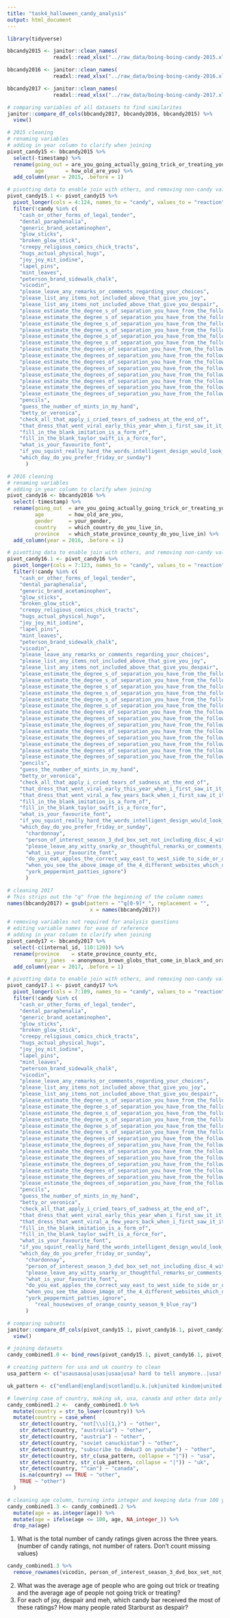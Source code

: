 ```yaml
---
title: "task4_halloween_candy_analysis"
output: html_document
---
```


```r
library(tidyverse)

bbcandy2015 <- janitor::clean_names(
               readxl::read_xlsx("../raw_data/boing-boing-candy-2015.xlsx"))

bbcandy2016 <- janitor::clean_names(
               readxl::read_xlsx("../raw_data/boing-boing-candy-2016.xlsx"))

bbcandy2017 <- janitor::clean_names(
               readxl::read_xlsx("../raw_data/boing-boing-candy-2017.xlsx"))
```

```r
# comparing variables of all datasets to find similarites 
janitor::compare_df_cols(bbcandy2017, bbcandy2016, bbcandy2015) %>% 
  view()
```   

```r
# 2015 cleaning
# renaming variables 
# adding in year column to clarify when joining
pivot_candy15 <- bbcandy2015 %>%
  select(-timestamp) %>% 
  rename(going_out = are_you_going_actually_going_trick_or_treating_yourself,
         age       = how_old_are_you) %>%   
  add_column(year = 2015, .before = 1) 

# pivotting data to enable join with others, and removing non-candy values
pivot_candy15.1 <- pivot_candy15 %>% 
  pivot_longer(cols = 4:124, names_to = "candy", values_to = "reaction") %>% 
  filter(!candy %in% c(
    "cash_or_other_forms_of_legal_tender",
    "dental_paraphenalia",
    "generic_brand_acetaminophen",
    "glow_sticks",
    "broken_glow_stick",
    "creepy_religious_comics_chick_tracts",
    "hugs_actual_physical_hugs",
    "joy_joy_mit_iodine",
    "lapel_pins",
    "mint_leaves",
    "peterson_brand_sidewalk_chalk",
    "vicodin",
    "please_leave_any_remarks_or_comments_regarding_your_choices",
    "please_list_any_items_not_included_above_that_give_you_joy",
    "please_list_any_items_not_included_above_that_give_you_despair",
    "please_estimate_the_degree_s_of_separation_you_have_from_the_following_celebrities_jk_rowling",
    "please_estimate_the_degree_s_of_separation_you_have_from_the_following_celebrities_jj_abrams",
    "please_estimate_the_degree_s_of_separation_you_have_from_the_following_celebrities_beyonce",
    "please_estimate_the_degree_s_of_separation_you_have_from_the_following_celebrities_bieber",
    "please_estimate_the_degree_s_of_separation_you_have_from_the_following_celebrities_kevin_bacon",
    "please_estimate_the_degree_s_of_separation_you_have_from_the_following_celebrities_francis_bacon_1561_1626",
    "please_estimate_the_degrees_of_separation_you_have_from_the_following_folks_bruce_lee",
    "please_estimate_the_degrees_of_separation_you_have_from_the_following_folks_jk_rowling",
    "please_estimate_the_degrees_of_separation_you_have_from_the_following_folks_malala_yousafzai",
    "please_estimate_the_degrees_of_separation_you_have_from_the_following_folks_thom_yorke",
    "please_estimate_the_degrees_of_separation_you_have_from_the_following_folks_jj_abrams",
    "please_estimate_the_degrees_of_separation_you_have_from_the_following_folks_hillary_clinton",
    "please_estimate_the_degrees_of_separation_you_have_from_the_following_folks_donald_trump",
    "please_estimate_the_degrees_of_separation_you_have_from_the_following_folks_beyonce_knowles",
    "pencils",
    "guess_the_number_of_mints_in_my_hand",
    "betty_or_veronica",
    "check_all_that_apply_i_cried_tears_of_sadness_at_the_end_of",
    "that_dress_that_went_viral_early_this_year_when_i_first_saw_it_it_was",
    "fill_in_the_blank_imitation_is_a_form_of",
    "fill_in_the_blank_taylor_swift_is_a_force_for",
    "what_is_your_favourite_font",
    "if_you_squint_really_hard_the_words_intelligent_design_would_look_like",
    "which_day_do_you_prefer_friday_or_sunday")
      )
```


```r
# 2016 cleaning
# renaming variables 
# adding in year column to clarify when joining
pivot_candy16 <- bbcandy2016 %>%
  select(-timestamp) %>% 
  rename(going_out  = are_you_going_actually_going_trick_or_treating_yourself,
         age        = how_old_are_you,
         gender     = your_gender,
         country    = which_country_do_you_live_in,
         province   = which_state_province_county_do_you_live_in) %>%   
  add_column(year = 2016, .before = 1) 

# pivotting data to enable join with others, and removing non-candy values
pivot_candy16.1 <- pivot_candy16 %>% 
  pivot_longer(cols = 7:123, names_to = "candy", values_to = "reaction") %>% 
  filter(!candy %in% c(
    "cash_or_other_forms_of_legal_tender",
    "dental_paraphenalia",
    "generic_brand_acetaminophen",
    "glow_sticks",
    "broken_glow_stick",
    "creepy_religious_comics_chick_tracts",
    "hugs_actual_physical_hugs",
    "joy_joy_mit_iodine",
    "lapel_pins",
    "mint_leaves",
    "peterson_brand_sidewalk_chalk",
    "vicodin",
    "please_leave_any_remarks_or_comments_regarding_your_choices",
    "please_list_any_items_not_included_above_that_give_you_joy",
    "please_list_any_items_not_included_above_that_give_you_despair",
    "please_estimate_the_degree_s_of_separation_you_have_from_the_following_celebrities_jk_rowling",
    "please_estimate_the_degree_s_of_separation_you_have_from_the_following_celebrities_jj_abrams",
    "please_estimate_the_degree_s_of_separation_you_have_from_the_following_celebrities_beyonce",
    "please_estimate_the_degree_s_of_separation_you_have_from_the_following_celebrities_bieber",
    "please_estimate_the_degree_s_of_separation_you_have_from_the_following_celebrities_kevin_bacon",
    "please_estimate_the_degree_s_of_separation_you_have_from_the_following_celebrities_francis_bacon_1561_1626",
    "please_estimate_the_degrees_of_separation_you_have_from_the_following_folks_bruce_lee",
    "please_estimate_the_degrees_of_separation_you_have_from_the_following_folks_jk_rowling",
    "please_estimate_the_degrees_of_separation_you_have_from_the_following_folks_malala_yousafzai",
    "please_estimate_the_degrees_of_separation_you_have_from_the_following_folks_thom_yorke",
    "please_estimate_the_degrees_of_separation_you_have_from_the_following_folks_jj_abrams",
    "please_estimate_the_degrees_of_separation_you_have_from_the_following_folks_hillary_clinton",
    "please_estimate_the_degrees_of_separation_you_have_from_the_following_folks_donald_trump",
    "please_estimate_the_degrees_of_separation_you_have_from_the_following_folks_beyonce_knowles",
    "pencils",
    "guess_the_number_of_mints_in_my_hand",
    "betty_or_veronica",
    "check_all_that_apply_i_cried_tears_of_sadness_at_the_end_of",
    "that_dress_that_went_viral_early_this_year_when_i_first_saw_it_it_was",
    "that_dress_that_went_viral_a_few_years_back_when_i_first_saw_it_it_was",
    "fill_in_the_blank_imitation_is_a_form_of",
    "fill_in_the_blank_taylor_swift_is_a_force_for",
    "what_is_your_favourite_font",
    "if_you_squint_really_hard_the_words_intelligent_design_would_look_like",
    "which_day_do_you_prefer_friday_or_sunday",
      "chardonnay", 
      "person_of_interest_season_3_dvd_box_set_not_including_disc_4_with_hilarious_outtakes",
      "please_leave_any_witty_snarky_or_thoughtful_remarks_or_comments_regarding_your_choices",
      "what_is_your_favourite_font",
      "do_you_eat_apples_the_correct_way_east_to_west_side_to_side_or_do_you_eat_them_like_a_freak_of_nature_south_to_north_bottom_to_top",
      "when_you_see_the_above_image_of_the_4_different_websites_which_one_would_you_most_likely_check_out_please_be_honest",
      "york_peppermint_patties_ignore")
      )
```

```r
# cleaning 2017
# This strips out the "q" from the beginning of the column names
names(bbcandy2017) = gsub(pattern = "^q[0-9]*_", replacement = "", 
                           x = names(bbcandy2017))

# removing variables not required for analysis questions
# editing variable names for ease of reference
# adding in year column to clarify when joining
pivot_candy17 <- bbcandy2017 %>%
  select(-c(internal_id, 110:120)) %>% 
  rename(province    = state_province_county_etc,
         mary_janes  = anonymous_brown_globs_that_come_in_black_and_orange_wrappers_a_k_a_mary_janes) %>%   
  add_column(year = 2017, .before = 1) 

# pivotting data to enable join with others, and removing non-candy values
pivot_candy17.1 <- pivot_candy17 %>% 
  pivot_longer(cols = 7:109, names_to = "candy", values_to = "reaction") %>% 
  filter(!candy %in% c(
    "cash_or_other_forms_of_legal_tender",
    "dental_paraphenalia",
    "generic_brand_acetaminophen",
    "glow_sticks",
    "broken_glow_stick",
    "creepy_religious_comics_chick_tracts",
    "hugs_actual_physical_hugs",
    "joy_joy_mit_iodine",
    "lapel_pins",
    "mint_leaves",
    "peterson_brand_sidewalk_chalk",
    "vicodin",
    "please_leave_any_remarks_or_comments_regarding_your_choices",
    "please_list_any_items_not_included_above_that_give_you_joy",
    "please_list_any_items_not_included_above_that_give_you_despair",
    "please_estimate_the_degree_s_of_separation_you_have_from_the_following_celebrities_jk_rowling",
    "please_estimate_the_degree_s_of_separation_you_have_from_the_following_celebrities_jj_abrams",
    "please_estimate_the_degree_s_of_separation_you_have_from_the_following_celebrities_beyonce",
    "please_estimate_the_degree_s_of_separation_you_have_from_the_following_celebrities_bieber",
    "please_estimate_the_degree_s_of_separation_you_have_from_the_following_celebrities_kevin_bacon",
    "please_estimate_the_degree_s_of_separation_you_have_from_the_following_celebrities_francis_bacon_1561_1626",
    "please_estimate_the_degrees_of_separation_you_have_from_the_following_folks_bruce_lee",
    "please_estimate_the_degrees_of_separation_you_have_from_the_following_folks_jk_rowling",
    "please_estimate_the_degrees_of_separation_you_have_from_the_following_folks_malala_yousafzai",
    "please_estimate_the_degrees_of_separation_you_have_from_the_following_folks_thom_yorke",
    "please_estimate_the_degrees_of_separation_you_have_from_the_following_folks_jj_abrams",
    "please_estimate_the_degrees_of_separation_you_have_from_the_following_folks_hillary_clinton",
    "please_estimate_the_degrees_of_separation_you_have_from_the_following_folks_donald_trump",
    "please_estimate_the_degrees_of_separation_you_have_from_the_following_folks_beyonce_knowles",
    "pencils",
    "guess_the_number_of_mints_in_my_hand",
    "betty_or_veronica",
    "check_all_that_apply_i_cried_tears_of_sadness_at_the_end_of",
    "that_dress_that_went_viral_early_this_year_when_i_first_saw_it_it_was",
    "that_dress_that_went_viral_a_few_years_back_when_i_first_saw_it_it_was",
    "fill_in_the_blank_imitation_is_a_form_of",
    "fill_in_the_blank_taylor_swift_is_a_force_for",
    "what_is_your_favourite_font",
    "if_you_squint_really_hard_the_words_intelligent_design_would_look_like",
    "which_day_do_you_prefer_friday_or_sunday",
      "chardonnay", 
      "person_of_interest_season_3_dvd_box_set_not_including_disc_4_with_hilarious_outtakes",
      "please_leave_any_witty_snarky_or_thoughtful_remarks_or_comments_regarding_your_choices",
      "what_is_your_favourite_font",
      "do_you_eat_apples_the_correct_way_east_to_west_side_to_side_or_do_you_eat_them_like_a_freak_of_nature_south_to_north_bottom_to_top",
      "when_you_see_the_above_image_of_the_4_different_websites_which_one_would_you_most_likely_check_out_please_be_honest",
      "york_peppermint_patties_ignore",
         "real_housewives_of_orange_county_season_9_blue_ray")
      )
```

```r
# comparing subsets 
janitor::compare_df_cols(pivot_candy15.1, pivot_candy16.1, pivot_candy17.1) %>% 
  view()
```

```r
# joining datasets
candy_combined1.0 <- bind_rows(pivot_candy15.1, pivot_candy16.1, pivot_candy17.1)
```

```r
# creating pattern for usa and uk country to clean 
usa_pattern <- c("usausausa|usas|usaa|usa? hard to tell anymore..|usa!!!!!!|usa! usa!|usa!|usa usa usa!!!!|usa usa usa usa|usa usa usa|usa (i think but it's an election year so who can really tell)|usa|usa|units states|united ststes|united      ststes|usa|us|usa|united states of america|us|united states|united states|us|u.s.|u.s.a.|united states of america|america|america|u.s.|murica|unites states|us of a|united state|usa! usa! usa!|merica|the united states|united sates|united stated|ussa|'merica|ahem....amerca|n. america|the best one - usa|the united states of america|the yoo ess of aaayyyyyy|u s|u s a|u.s.|u.s.a.|unied states|unhinged states|unied states|unite states|united  states of america|united staes|united statea|united states|united states|united statss|united stetes|	united ststes|united ststes|units states|usa|usa|usa (i think but it's an election year so who can really tell)|usa usa usa|usa usa usa usa|usa usa usa!!!!|usa!|usa! usa!|usa!!!!!!|usa? hard to tell anymore..|usaa|usas|usausausa|murrika|north carolina|california|new jersey|new york|pittsburgh")

uk_pattern <- c("endland|england|scotland|u.k.|uk|united kindom|united kingdom")
```

```r
# lowering case of country, making uk, usa, canada and other data only
candy_combined1.2 <-  candy_combined1.0 %>% 
  mutate(country = str_to_lower(country)) %>% 
  mutate(country = case_when(
    str_detect(country, "not[\\s]{1,}") ~ "other",
    str_detect(country, "australia") ~ "other",
    str_detect(country, "austria") ~ "other",
    str_detect(country, "soviet canuckistan") ~ "other",
    str_detect(country, "subscribe to dm4uz3 on youtube") ~ "other",
    str_detect(country, str_c(usa_pattern, collapse = "|")) ~ "usa",
    str_detect(country, str_c(uk_pattern, collapse = "|")) ~ "uk",
    str_detect(country, "^can") ~ "canada",
    is.na(country) == TRUE ~ "other",
    TRUE ~ "other")
  ) 
```

```r
# cleaning age column, turning into integer and keeping data from 100 year olds and less
candy_combined1.3 <- candy_combined1.2 %>%
  mutate(age = as.integer(age)) %>% 
  mutate(age = ifelse(age <= 100, age, NA_integer_)) %>% 
  drop_na(age) 
```

1. What is the total number of candy ratings given across the three years. (number of candy ratings, not number of raters. Don’t count missing values)
```r
candy_combined1.3 %>% 
  remove_rownames(vicodin, person_of_interest_season_3_dvd_box_set_not_including_disc_4_with_hilarious_outtakes)
```

2. What was the average age of people who are going out trick or treating and the average age of people not going trick or treating?
3. For each of joy, despair and meh, which candy bar received the most of these ratings?
    How many people rated Starburst as despair?
